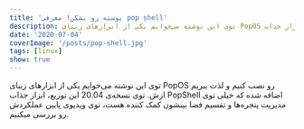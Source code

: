 ```yaml
---
title: 'پوسته رو بشکن! معرفی pop shell'
description: توی این نوشته می‌خوایم یکی از ابزارهای زیبای PopOS رو نصب کنیم و لذت ببریم ازش. توی نسخه‌ی 20.04 این توزیع، ابزار جذاب PopShell اضافه شده که خیلی توی مدیریت پنجره‌ها و تقسیم فضا بینشون کمک کننده هست، توی ویدیوی پایین عملکردش رو بررسی میکنیم.
date: '2020-07-04'
coverImage: '/posts/pop-shell.jpg'
tags: [linux]
show: true
---
```


توی این نوشته می‌خوایم یکی از ابزارهای زیبای PopOS رو نصب کنیم و لذت ببریم ازش. توی نسخه‌ی 20.04 این توزیع، ابزار جذاب PopShell اضافه شده که خیلی توی مدیریت پنجره‌ها و تقسیم فضا بینشون کمک کننده هست، توی ویدیوی پایین عملکردش رو بررسی میکنیم.

<div>
  <style
    dangerouslySetInnerHTML={{
      __html:
        '.h_iframe-aparat_embed_frame{position:relative;}.h_iframe-aparat_embed_frame .ratio{display:block;width:100%;height:auto;}.h_iframe-aparat_embed_frame iframe{position:absolute;top:0;left:0;width:100%;height:100%;}'
    }}
  />
  <div className="h_iframe-aparat_embed_frame">
    <span
      style={{
        display: 'block',
        paddingTop: '57%',
        marginBottom: '20px'
      }}
    />
    <iframe
      src="https://www.aparat.com/video/video/embed/videohash/kEBmC/vt/frame"
      allowFullScreen="true"
      webkitllowfullscreen="true"
      mozallowfullscreen="true"
    />
  </div>
</div>

## نکات قابل توجه!

- باید گنوم 3.36 به بالا داشته باشید ( gnome-shell –version )
- فقط روی xorg کار میکنه، اگر با wayland هستید خارج بشید و با xorg لاگین کنید
- بعضی از شرت‌کات‌های کیبوردتون رو تغییر میده، می‌تونید از تنظیمات مثل روز اولش کنید اگر خوشتون نیومد ازش

خوب بریم برای نصب!

```bash
## نصب روی اوبونتو
sudo apt install node-typescript make git

cd /tmp
git clone https://github.com/pop-os/shell
cd shell
./rebuild.sh

## نصب روی آرچ و مانجارو
yay -Syu gnome-shell-extension-pop-shell
```

خوب برای فعال کردن از system tray روی آیکونش بزنید و Tile Windows رو روشن کنید.

برای اضافه شدن تمام شرت‌کات‌های popOS هم میتونید pop-shell-shortcuts رو نصب کنید که اختیاری هست و ممکنه یه کم شرت‌کات‌های پیش فرض گنوم رو عوض کنه

```bash
## Ubuntu
sudo apt install cargo rustc libgtk-3-dev

## Arch / Manjaro
sudo pacman -S rust gtk3

cd /tmp
git clone https://github.com/pop-os/shell-shortcuts
cd shell-shortcuts
make
sudo make install
```

super + arrow keys => تغییر پنجره‌ی فعال
super + enter => حالت تنظیم
arrow keys => جابه‌جایی پنجره
shift + arrow keys => تغییر اندازه‌ی پنجره
ctrl + arrow keys => جابه‌جا کردن پنجره با پنجره‌ی انتخابی
super + O => تغییر چینش
super + g => شناور کردن پنجره
[و…](https://github.com/pop-os/shell)

اگر هم خواستید حذفش کنید کلا:

```bash
    rm -r ~/.local/share/gnome-shell/extensions/pop-shell@system76.com
```

![settings](/posts/pop-shell/settings.png)

Settings -> Keyboard Shortcuts -> Reset All…

پیروز باشید
